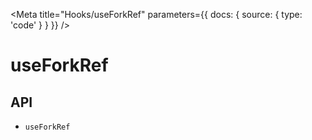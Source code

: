 
<Meta
  title="Hooks/useForkRef"
  parameters={{
    docs: {
      source: {
        type: 'code'
      }
    }
  }}
/>

# useForkRef

<Description name="useForkRef" />

## API

<ul>
  <li>
    <LinkTo kind="hooks-api-useForkRef" story="page">
      <code>useForkRef</code>
    </LinkTo>
  </li>
</ul>
